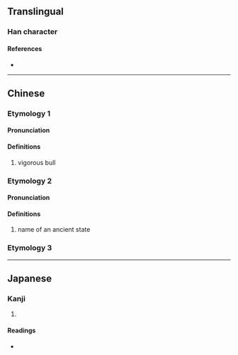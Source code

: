{{character info}}
==Translingual==

===Han character===
{{Han char|rn=93|rad=牛|as=02|sn=6|four=24527|canj=HQKS|ids=⿰牜力}}

====References====
* {{Han ref|kx=0697.040|dkj=19926|dj=1109.020|hdz=31800.060|uh=725E|ud=29278|bh=CA42|bd=51778}}

----

==Chinese==
{{zh-forms}}

===Etymology 1===

====Pronunciation====
{{zh-pron
|m=jiū
|m-s=
|c=gau1,kau1
|c-t=
|g=
|h=pfs=
|j=
|md=
|mn=
|mn-t=
|w=
|x=
|mc=y
|oc=y
|cat=n
}}

====Definitions====
{{zh-hanzi}}

# vigorous bull

===Etymology 2===

====Pronunciation====
{{zh-pron
|m=lè
|cat=pn
}}

====Definitions====
{{zh-hanzi}}

# name of an ancient state

===Etymology 3===
{{zh-see|犁|ss}}
----

==Japanese==

===Kanji===
{{ja-kanji|grade=|rs=牛02}}

# {{rfdef|ja|sort=牛02}}

====Readings====
* {{ja-readings|on=[[きゅう]] (kyū), [[く]] (ku)|kun=}}